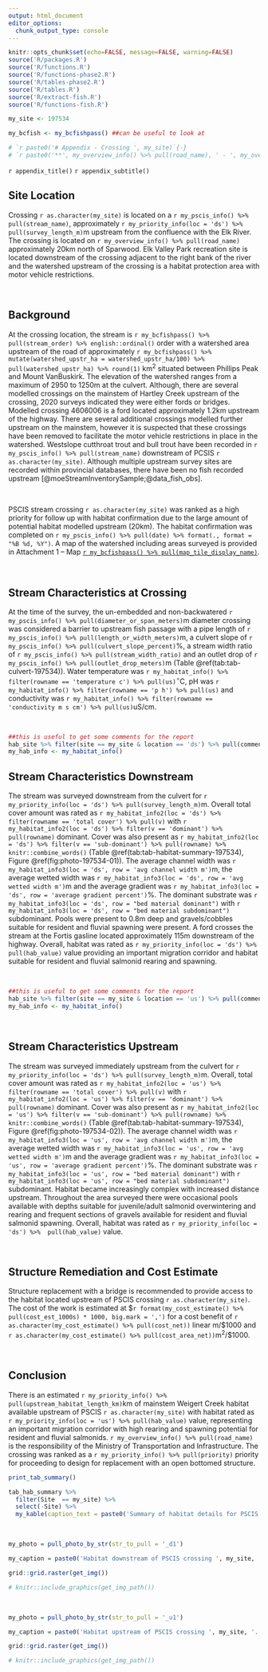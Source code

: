 ```yaml
---
output: html_document
editor_options: 
  chunk_output_type: console
---
```


```r
knitr::opts_chunk$set(echo=FALSE, message=FALSE, warning=FALSE)
source('R/packages.R')
source('R/functions.R')
source('R/functions-phase2.R')
source('R/tables-phase2.R')
source('R/tables.R')
source('R/extract-fish.R')
source('R/functions-fish.R')


```



```r
my_site <- 197534

```


```r
my_bcfish <- my_bcfishpass() ##can be useful to look at

# `r paste0('# Appendix - Crossing ', my_site)`{-} 
# `r paste0('**', my_overview_info() %>% pull(road_name), ' - ', my_overview_info() %>% pull(stream_name), '**')`
```

`r appendix_title()`
`r appendix_subtitle()`



## Site Location {-}

Crossing `r as.character(my_site)` is located on a `r my_pscis_info() %>% pull(stream_name)`, approximately `r my_priority_info(loc = 'ds') %>% pull(survey_length_m)`m upstream from the confluence with the Elk River. The crossing is located on `r my_overview_info() %>% pull(road_name)` approximately 20km north of Sparwood. Elk Valley Park recreation site is located downstream of the crossing adjacent to the right bank of the river and the watershed upstream of the crossing is a habitat protection area with motor vehicle restrictions.


<br>

## Background {-}

At the crossing location, the stream is `r my_bcfishpass() %>% pull(stream_order) %>% english::ordinal()` order with a watershed area upstream of the road of approximately `r my_bcfishpass() %>% mutate(watershed_upstr_ha = watershed_upstr_ha/100) %>% pull(watershed_upstr_ha) %>% round(1)` km^2^ situated between Phillips Peak and Mount VanBuskirk. The elevation of the watershed ranges from a maximum of 2950 to 1250m at the culvert. Although, there are several modelled crossings on the mainstem of Hartley Creek upstream of the crossing, 2020 surveys indicated they were either fords or bridges. Modelled crossing 4606006 is a ford located approximately 1.2km upstream of the highway. There are several additional crossings modelled further upstream on the mainstem, however it is suspected that these crossings have been removed to facilitate the motor vehicle restrictions in place in the watershed. Westslope cutthroat trout and bull trout have been recorded in `r my_pscis_info() %>% pull(stream_name)` downstream of PCSIS `r as.character(my_site)`.  Although multiple upstream survey sites are recorded within provincial databases, there have been no fish recorded upstream [@moeStreamInventorySample;@data_fish_obs]. 

<br>

PSCIS stream crossing `r as.character(my_site)` was ranked as a high priority for follow up with habitat confirmation due to the large amount of potential habitat modelled upstream (20km). The habitat confirmation was completed on `r my_pscis_info() %>% pull(date) %>% format(., format = "%B %d, %Y")`. A map of the watershed including areas surveyed is provided in Attachment 1 – Map [`r my_bcfishpass() %>% pull(map_tile_display_name)`](`r my_mapsheet()`).

<br>

## Stream Characteristics at Crossing {-}

At the time of the survey, the un-embedded and non-backwatered `r my_pscis_info() %>% pull(diameter_or_span_meters)`m diameter crossing was considered a barrier to upstream fish passage with a pipe length of `r my_pscis_info() %>% pull(length_or_width_meters)`m, a culvert slope of `r my_pscis_info() %>% pull(culvert_slope_percent)`%, a stream width ratio of `r my_pscis_info() %>% pull(stream_width_ratio)` and an outlet drop of `r my_pscis_info() %>% pull(outlet_drop_meters)`m (Table \@ref(tab:tab-culvert-197534)). Water temperature was `r my_habitat_info() %>% filter(rowname == 'temperature c') %>% pull(us)`$^\circ$C, pH was `r my_habitat_info() %>% filter(rowname == 'p h') %>% pull(us)` and conductivity was `r my_habitat_info() %>% filter(rowname == 'conductivity m s cm') %>% pull(us)`uS/cm.  

<br>


```r
##this is useful to get some comments for the report
hab_site %>% filter(site == my_site & location == 'ds') %>% pull(comments)
my_hab_info <- my_habitat_info()
```

## Stream Characteristics Downstream {-}

The stream was surveyed downstream from the culvert for `r my_priority_info(loc = 'ds') %>% pull(survey_length_m)`m. Overall total cover amount was rated as `r my_habitat_info2(loc = 'ds') %>% filter(rowname == 'total cover') %>% pull(v)` with  `r my_habitat_info2(loc = 'ds') %>% filter(v == 'dominant') %>% pull(rowname)` dominant. Cover was also present as `r my_habitat_info2(loc = 'ds') %>% filter(v == 'sub-dominant') %>% pull(rowname) %>% knitr::combine_words()` (Table \@ref(tab:tab-habitat-summary-197534), Figure \@ref(fig:photo-197534-01)). The average channel width was `r my_habitat_info3(loc = 'ds', row = 'avg channel width m')`m, the average wetted width was `r my_habitat_info3(loc = 'ds', row = 'avg wetted width m')`m and the average gradient was `r my_habitat_info3(loc = 'ds', row = 'average gradient percent')`%.  The dominant substrate was `r my_habitat_info3(loc = 'ds', row = "bed material dominant")` with `r my_habitat_info3(loc = 'ds', row = "bed material subdominant")` subdominant.  Pools were present to 0.8m deep and gravels/cobbles suitable for resident and fluvial spawning were present.  A ford crosses the stream at the Fortis gasline located approximately 115m downstream of the highway. Overall, habitat was rated as `r my_priority_info(loc = 'ds') %>%  pull(hab_value)` value providing an important migration corridor and habitat suitable for resident and fluvial salmonid rearing and spawning.

<br>



```r
##this is useful to get some comments for the report
hab_site %>% filter(site == my_site & location == 'us') %>% pull(comments)
my_hab_info <- my_habitat_info()
```


<br>

## Stream Characteristics Upstream {-}

The stream was surveyed immediately upstream from the culvert for `r my_priority_info(loc = 'ds') %>% pull(survey_length_m)`m. Overall, total cover amount was rated as `r my_habitat_info2(loc = 'us') %>% filter(rowname == 'total cover') %>% pull(v)` with  `r my_habitat_info2(loc = 'us') %>% filter(v == 'dominant') %>% pull(rowname)` dominant. Cover was also present as `r my_habitat_info2(loc = 'us') %>% filter(v == 'sub-dominant') %>% pull(rowname) %>% knitr::combine_words()` (Table \@ref(tab:tab-habitat-summary-197534), Figure \@ref(fig:photo-197534-02)). The average channel width was `r my_habitat_info3(loc = 'us', row = 'avg channel width m')`m, the average wetted width was `r my_habitat_info3(loc = 'us', row = 'avg wetted width m')`m and the average gradient was `r my_habitat_info3(loc = 'us', row = 'average gradient percent')`%.  The dominant substrate was `r my_habitat_info3(loc = 'us', row = "bed material dominant")` with `r my_habitat_info3(loc = 'us', row = "bed material subdominant")` subdominant. Habitat became increasingly complex with increased distance upstream.  Throughout the area surveyed there were occasional pools available with depths suitable for juvenile/adult salmonid overwintering and rearing and frequent sections of gravels available for resident and fluvial salmonid spawning. Overall, habitat was rated as `r my_priority_info(loc = 'ds') %>%  pull(hab_value)` value.  

<br>


## Structure Remediation and Cost Estimate {-}

Structure replacement with a bridge is recommended to provide access to the habitat located upstream of PSCIS crossing `r as.character(my_site)`.  The cost of the work is estimated at \$`r format(my_cost_estimate() %>% pull(cost_est_1000s) * 1000, big.mark = ',')` for a cost benefit of `r as.character(my_cost_estimate() %>% pull(cost_net))` linear m/\$1000 and `r as.character(my_cost_estimate() %>% pull(cost_area_net))`m^2^/\$1000.

<br>

## Conclusion {-}

There is an estimated `r my_priority_info() %>% pull(upstream_habitat_length_km)`km of mainstem Weigert Creek habitat available upstream of PSCIS `r as.character(my_site)` with habitat rated as `r my_priority_info(loc = 'us') %>% pull(hab_value)` value, representing an important migration corridor with high rearing and spawning potential for resident and fluvial salmonids. `r my_overview_info() %>% pull(road_name)` is the responsibility of the Ministry of Transportation and Infrastructure. The crossing was ranked as a `r my_priority_info() %>% pull(priority)` priority for proceeding to design for replacement with an open bottomed structure. 

\pagebreak

```r
print_tab_summary()

```

\pagebreak

```r
tab_hab_summary %>% 
  filter(Site  == my_site) %>% 
  select(-Site) %>%
  my_kable(caption_text = paste0('Summary of habitat details for PSCIS crossing ', my_site, '.'))

```



<br>

```r
my_photo = pull_photo_by_str(str_to_pull = '_d1')

my_caption = paste0('Habitat downstream of PSCIS crossing ', my_site, '.')

grid::grid.raster(get_img())

# knitr::include_graphics(get_img_path())
```

<br>

```r
my_photo = pull_photo_by_str(str_to_pull = '_u1')

my_caption = paste0('Habitat upstream of PSCIS crossing ', my_site, '.')

grid::grid.raster(get_img())

# knitr::include_graphics(get_img_path())
```


